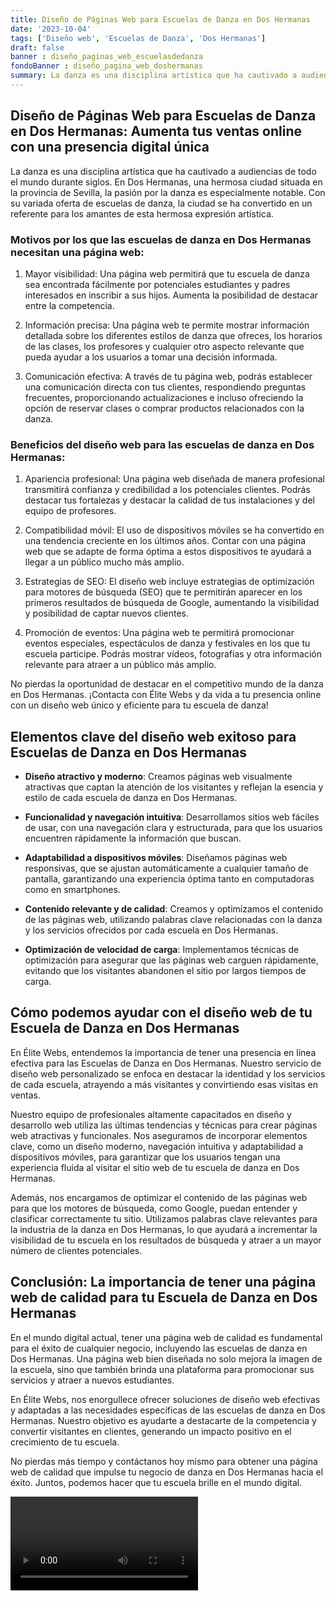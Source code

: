 ```yaml
---
title: Diseño de Páginas Web para Escuelas de Danza en Dos Hermanas
date: '2023-10-04'
tags: ['Diseño web', 'Escuelas de Danza', 'Dos Hermanas']
draft: false
banner : diseño_paginas_web_escuelasdedanza
fondoBanner : diseño_pagina_web_doshermanas
summary: La danza es una disciplina artística que ha cautivado a audiencias de todo el mundo durante siglos. En Dos Hermanas, una hermosa ciudad situada en la provincia de Sevilla, la pasión por la danza es especialmente notable. Con su variada oferta de escuelas de danza, la ciudad se ha convertido en un referente para los amantes de esta hermosa expresión artística.
---
```


## Diseño de Páginas Web para Escuelas de Danza en Dos Hermanas: Aumenta tus ventas online con una presencia digital única

La danza es una disciplina artística que ha cautivado a audiencias de todo el mundo durante siglos. En Dos Hermanas, una hermosa ciudad situada en la provincia de Sevilla, la pasión por la danza es especialmente notable. Con su variada oferta de escuelas de danza, la ciudad se ha convertido en un referente para los amantes de esta hermosa expresión artística.

### Motivos por los que las escuelas de danza en Dos Hermanas necesitan una página web:

1. Mayor visibilidad: Una página web permitirá que tu escuela de danza sea encontrada fácilmente por potenciales estudiantes y padres interesados en inscribir a sus hijos. Aumenta la posibilidad de destacar entre la competencia.

2. Información precisa: Una página web te permite mostrar información detallada sobre los diferentes estilos de danza que ofreces, los horarios de las clases, los profesores y cualquier otro aspecto relevante que pueda ayudar a los usuarios a tomar una decisión informada.

3. Comunicación efectiva: A través de tu página web, podrás establecer una comunicación directa con tus clientes, respondiendo preguntas frecuentes, proporcionando actualizaciones e incluso ofreciendo la opción de reservar clases o comprar productos relacionados con la danza.

### Beneficios del diseño web para las escuelas de danza en Dos Hermanas:

1. Apariencia profesional: Una página web diseñada de manera profesional transmitirá confianza y credibilidad a los potenciales clientes. Podrás destacar tus fortalezas y destacar la calidad de tus instalaciones y del equipo de profesores.

2. Compatibilidad móvil: El uso de dispositivos móviles se ha convertido en una tendencia creciente en los últimos años. Contar con una página web que se adapte de forma óptima a estos dispositivos te ayudará a llegar a un público mucho más amplio.

3. Estrategias de SEO: El diseño web incluye estrategias de optimización para motores de búsqueda (SEO) que te permitirán aparecer en los primeros resultados de búsqueda de Google, aumentando la visibilidad y posibilidad de captar nuevos clientes.

4. Promoción de eventos: Una página web te permitirá promocionar eventos especiales, espectáculos de danza y festivales en los que tu escuela participe. Podrás mostrar vídeos, fotografías y otra información relevante para atraer a un público más amplio.

No pierdas la oportunidad de destacar en el competitivo mundo de la danza en Dos Hermanas. ¡Contacta con Élite Webs y da vida a tu presencia online con un diseño web único y eficiente para tu escuela de danza!

<GifSeo />

<Cta />

## Elementos clave del diseño web exitoso para Escuelas de Danza en Dos Hermanas

- **Diseño atractivo y moderno**: Creamos páginas web visualmente atractivas que captan la atención de los visitantes y reflejan la esencia y estilo de cada escuela de danza en Dos Hermanas.

- **Funcionalidad y navegación intuitiva**: Desarrollamos sitios web fáciles de usar, con una navegación clara y estructurada, para que los usuarios encuentren rápidamente la información que buscan.

- **Adaptabilidad a dispositivos móviles**: Diseñamos páginas web responsivas, que se ajustan automáticamente a cualquier tamaño de pantalla, garantizando una experiencia óptima tanto en computadoras como en smartphones.

- **Contenido relevante y de calidad**: Creamos y optimizamos el contenido de las páginas web, utilizando palabras clave relacionadas con la danza y los servicios ofrecidos por cada escuela en Dos Hermanas.

- **Optimización de velocidad de carga**: Implementamos técnicas de optimización para asegurar que las páginas web carguen rápidamente, evitando que los visitantes abandonen el sitio por largos tiempos de carga.

## Cómo podemos ayudar con el diseño web de tu Escuela de Danza en Dos Hermanas

En Élite Webs, entendemos la importancia de tener una presencia en línea efectiva para las Escuelas de Danza en Dos Hermanas. Nuestro servicio de diseño web personalizado se enfoca en destacar la identidad y los servicios de cada escuela, atrayendo a más visitantes y convirtiendo esas visitas en ventas.

Nuestro equipo de profesionales altamente capacitados en diseño y desarrollo web utiliza las últimas tendencias y técnicas para crear páginas web atractivas y funcionales. Nos aseguramos de incorporar elementos clave, como un diseño moderno, navegación intuitiva y adaptabilidad a dispositivos móviles, para garantizar que los usuarios tengan una experiencia fluida al visitar el sitio web de tu escuela de danza en Dos Hermanas.

Además, nos encargamos de optimizar el contenido de las páginas web para que los motores de búsqueda, como Google, puedan entender y clasificar correctamente tu sitio. Utilizamos palabras clave relevantes para la industria de la danza en Dos Hermanas, lo que ayudará a incrementar la visibilidad de tu escuela en los resultados de búsqueda y atraer a un mayor número de clientes potenciales.

## Conclusión: La importancia de tener una página web de calidad para tu Escuela de Danza en Dos Hermanas

En el mundo digital actual, tener una página web de calidad es fundamental para el éxito de cualquier negocio, incluyendo las escuelas de danza en Dos Hermanas. Una página web bien diseñada no solo mejora la imagen de la escuela, sino que también brinda una plataforma para promocionar sus servicios y atraer a nuevos estudiantes.

En Élite Webs, nos enorgullece ofrecer soluciones de diseño web efectivas y adaptadas a las necesidades específicas de las escuelas de danza en Dos Hermanas. Nuestro objetivo es ayudarte a destacarte de la competencia y convertir visitantes en clientes, generando un impacto positivo en el crecimiento de tu escuela.

No pierdas más tiempo y contáctanos hoy mismo para obtener una página web de calidad que impulse tu negocio de danza en Dos Hermanas hacia el éxito. Juntos, podemos hacer que tu escuela brille en el mundo digital.

<Video />

<CtaBot job='Escuelas de Danza' city='Dos Hermanas'/>

<Gmaps query='Dos Hermanas+españa+maps' />